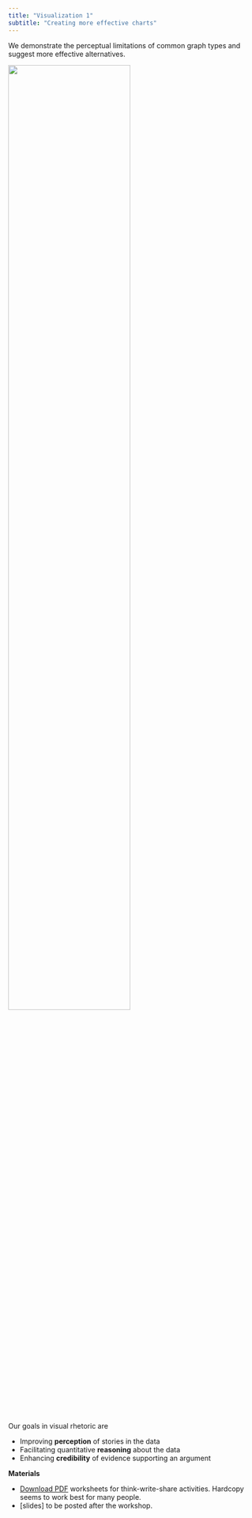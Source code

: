 ```yaml
---
title: "Visualization 1"
subtitle: "Creating more effective charts"
---
```


We demonstrate the perceptual limitations of common graph types and suggest more effective alternatives. 

![](figures/stacked-bar-preview.png){width=70%}


Our goals in visual rhetoric are  
  
- Improving **perception** of stories in the data
- Facilitating quantitative **reasoning** about the data
- Enhancing **credibility** of evidence supporting an argument

**Materials**

- [Download PDF](https://github.com/graphdr/workshop-data-stories/blob/main/slides/effective-charts-handout.pdf) worksheets for think-write-share activities. Hardcopy seems to work best for many people.
- [slides] to be posted after the workshop. 




